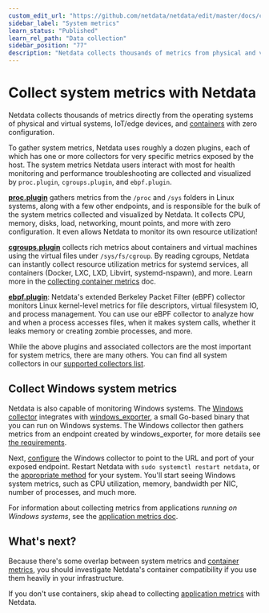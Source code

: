 ```yaml
---
custom_edit_url: "https://github.com/netdata/netdata/edit/master/docs/collect/system-metrics.md"
sidebar_label: "System metrics"
learn_status: "Published"
learn_rel_path: "Data collection"
sidebar_position: "77"
description: "Netdata collects thousands of metrics from physical and virtual systems, IoT/edge devices, and containers with zero configuration."
---
```



# Collect system metrics with Netdata

Netdata collects thousands of metrics directly from the operating systems of physical and virtual systems, IoT/edge
devices, and [containers](/docs/nightly/data-collection/container-metrics) with zero configuration.

To gather system metrics, Netdata uses roughly a dozen plugins, each of which has one or more collectors for very
specific metrics exposed by the host. The system metrics Netdata users interact with most for health monitoring and
performance troubleshooting are collected and visualized by `proc.plugin`, `cgroups.plugin`, and `ebpf.plugin`.

[**proc.plugin**](/docs/nightly/data-collection/monitor-anything/system-metrics/os-provided-metrics-proc.plugin) gathers metrics from the `/proc` and `/sys` folders in Linux
systems, along with a few other endpoints, and is responsible for the bulk of the system metrics collected and
visualized by Netdata. It collects CPU, memory, disks, load, networking, mount points, and more with zero configuration.
It even allows Netdata to monitor its own resource utilization!

[**cgroups.plugin**](/docs/nightly/data-collection/monitor-anything/virtualized-environments/containers/monitor-cgroups) collects rich metrics about containers and virtual machines
using the virtual files under `/sys/fs/cgroup`. By reading cgroups, Netdata can instantly collect resource utilization
metrics for systemd services, all containers (Docker, LXC, LXD, Libvirt, systemd-nspawn), and more. Learn more in the
[collecting container metrics](/docs/nightly/data-collection/container-metrics) doc.

[**ebpf.plugin**](/docs/nightly/data-collection/monitor-anything/system-metrics/kernel-traces-metrics-ebpf): Netdata's extended Berkeley Packet Filter (eBPF) collector
monitors Linux kernel-level metrics for file descriptors, virtual filesystem IO, and process management. You can use our
eBPF collector to analyze how and when a process accesses files, when it makes system calls, whether it leaks memory or
creating zombie processes, and more.

While the above plugins and associated collectors are the most important for system metrics, there are many others. You
can find all system collectors in our [supported collectors list](/docs/nightly/data-collection/monitor-anything#system-collectors).

## Collect Windows system metrics

Netdata is also capable of monitoring Windows systems. The [Windows
collector](/docs/nightly/data-collection/monitor-anything/system-metrics/windows-machines) integrates with
[windows_exporter](https://github.com/prometheus-community/windows_exporter), a small Go-based binary that you can run
on Windows systems. The Windows collector then gathers metrics from an endpoint created by windows_exporter, for more
details see [the requirements](/docs/nightly/data-collection/monitor-anything/system-metrics/windows-machines#requirements).

Next, [configure](/docs/nightly/data-collection/monitor-anything/system-metrics/windows-machines#configuration) the Windows
collector to point to the URL and port of your exposed endpoint. Restart Netdata with `sudo systemctl restart netdata`, or the [appropriate
method](/docs/nightly/getting-started/manage-and-configure-the-netdata-agent/start-stop-or-restart-the-netdata-agent) for your system. You'll start seeing Windows system metrics, such as CPU
utilization, memory, bandwidth per NIC, number of processes, and much more.

For information about collecting metrics from applications _running on Windows systems_, see the [application metrics
doc](/docs/nightly/data-collection/application-metrics#collect-metrics-from-applications-running-on-windows).

## What's next?

Because there's some overlap between system metrics and [container metrics](/docs/nightly/data-collection/container-metrics), you
should investigate Netdata's container compatibility if you use them heavily in your infrastructure.

If you don't use containers, skip ahead to collecting [application metrics](/docs/nightly/data-collection/application-metrics) with
Netdata.


